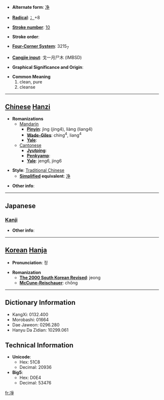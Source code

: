 * '''Alternate form''': [[净]]

* '''[[Wiktionary:Chinese radical index| Radical]]''': [[Wiktionary:Chinese radical index 冫|冫]]+8

* '''[[Wiktionary:Chinese total strokes index|Stroke number]]''': [[Wiktionary:Chinese total strokes index 10|10]]

* '''Stroke order''': 

* '''[[Wiktionary:Chinese four corner index|Four-Corner System]]''': 3215<sub>7</sub>

* '''[[Wiktionary:Chinese Cangjie index|Cangjie input]]''': 戈一月尸木 (IMBSD)

* '''Graphical Significance and Origin''': 

* '''Common Meaning'''
*#clean, pure
*# cleanse


----

== [[Chinese]] [[Hanzi]] ==

* '''Romanizations'''
** [[Mandarin]]
*** '''[[Pinyin]]''': jìng (jing4), liàng (liang4)
*** '''[[Wade-Giles]]''': ching<sup>4</sup>, liang<sup>4</sup>
*** '''[[Yale]]''': 
**[[Cantonese]]
***'''[[Jyutping]]''':
***'''[[Penkyamp]]''': 
***'''[[Yale]]''': jeng6, jing6

* '''Style''': [[Traditional Chinese]] 
** '''[[Simplified Chinese|Simplified]] equivalent''': [[净]]

* '''Other info''': 

----

==Japanese==
===[[Kanji]]===
{{kanji|on readings=[[そう]] (sō), [[しょう]] (shō)|kun readings=[[ひややかなさま]] (hiyayakanasama)}}

* '''Other info''':  

----

== [[Korean]] [[Hanja]] ==

* '''Pronunciation''': 정

* '''Romanization'''
** '''[[The 2000 South Korean Revised Romanization|The 2000 South Korean Revised]]''': jeong
** '''[[McCune-Reischauer]]''': chŏng

----

== Dictionary Information ==

* KangXi: 0132.400
* Morobashi: 01664
* Dae Jaweon: 0296.280
* Hanyu Da Zidian: 10299.061

== Technical Information ==

* '''Unicode''':
** Hex: 51C8
** Decimal: 20936
* '''Big5''':
** Hex: D0E4
** Decimal: 53476

[[fr:凈]]